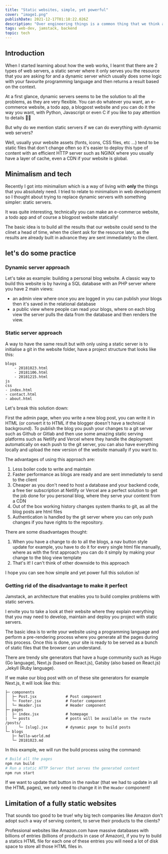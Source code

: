 ```yaml
---
title: "Static websites, simple, yet powerful"
cover: "image1.png"
publishDate: 2021-12-17T01:18:22.026Z
description: "Over engineering things is a common thing that we think about, but what about if we actually simplify some fundamentals in web."
tags: web-dev, jamstack, backend
topic: tech
---
```


## Introduction

When I started learning about how the web works, I learnt that there are 2 types of web servers, a static server where it only serves you the resource that you are asking for and a dynamic server which usually does some logic with your favourite programming language and then returns a result based on the context.

At a first glance, dynamic servers seems to be the solution to all the problems, as they are very flexible. You can do whatever you want, an e-commerce website, a todo app, a blogpost website and you can do it the way you want, with Python, Javascript or even C if you like to pay attention to details 🕵️‍♂️

But why do we mention static servers if we can do everything with dynamic web servers?

Well, usually your website assets (fonts, icons, CSS files, etc ...) tend to be static files that don't change often so it's easier to deploy this type of content with an efficient HTTP server such as NGINX where you usually have a layer of cache, even a CDN if your website is global.

## Minimalism and tech

Recently I got into minimalism which is a way of living with **only** the things that you absolutely need. I tried to relate to minimalism in web development so I thought about trying to replace dynamic servers with something simpler: static servers.

It was quite interesting, technically you can make an e-commerce website, a todo app and of course a blogpost website statically!

The basic idea is to build all the results that our website could send to the clinet a head of time, when the client ask for the resource later, as the results are already built in advance they are sent immediately to the client.

## let's do some practice

### Dynamic server approach

Let's take as example: building a personal blog website. A classic way to build this website is by having a SQL database with an PHP server where you have 2 main views:

- an admin view where once you are logged in you can publish your blogs then it's saved in the relational database
- a public view where people can read your blogs, where on each blog view the server pulls the data from the database and then renders the view.

### Static server approach

A way to have the same result but with only using a static server is to initialise a git in the website folder, have a project structure that looks like this:

```
blogs
	- 20181023.html
	- 20181106.html
	- 20181215.html
js
css
- index.html
- contact.html
- about.html
```

Let's break this solution down:

First the admin page, when you write a new blog post, you can write it in HTML (or convert it to HTML if the blogger doesn't have a technical background). To publish the blog you push your changes to a git server such as Github or Gitlab and then use some amazing static serving platforms such as Netlify and Vercel where they handle the deployment automatically on each push to the git server, you can also have everything locally and upload the new version of the website manually if you want to.

The advantages of using this approach are:

1. Less boiler code to write and maintain
2. Faster performance as blogs are ready and are sent immediately to send to the client
3. Cheaper as you don't need to host a database and your backend code, a free tier subscription at Netlify or Vercel are a perfect solution to get the job done for you personal blog, where they serve your content from a CDN
4. Out of the box working history changes system thanks to git, as all the blog posts are html files
5. Authentication is handled by the git server where you can only push changes if you have rights to the repository.

There are some disadvantages thought:

1. When you have a change to do to all the blogs, a nav button style update for example, you have to do it for every single html file manually, where as with the first approach you can do it simply by making your change to the blog view template
2. That's it! I can't think of other downside to this approach

I hope you can see how simple and yet power full this solution is!

### Getting rid of the disadvantage to make it perfect

Jamstack, an architecture that enables you to build complex problems with static servers.

I envite you to take a look at their website where they explain everything that you may need to develop, maintain and deploy you project with static servers.

The basic idea is to write your website using a programming language and perform a pre-rendering process where you generate all the pages during this process. Once this is done, your site is ready to be served as a bunch of static files that the browser can understand.

There are trendy site generators that have a huge community such as Hugo (Go language), Next.js (based on React.js), Gatsby (also based on React.js) ,Jekyll (Ruby language).

If we make our blog post with on of these site generators for example Next.js, it will look like this:

```
├─ components
│  ├─ Post.jsx             # Post component
│  └─ Footer.jsx           # Footer component
│  └─ Header.jsx           # Header component
├─ pages
│  ├─ index.jsx            # homepage
|  └─ posts                # posts will be available on the route /posts/
|     └─ [slug].jsx        # dynamic page to build posts
└─ blogs
   ├─ hello-world.md
   └─ 20181023.md
```

In this example, we will run the build process using the command:

```bash
# Build all the pages
npm run build
# Run a static HTTP Server that serves the generated content
npm run start
```

If we want to update that button in the navbar (that we had to update in all the HTML pages), we only need to change it in the `Header` component!

## Limitation of a fully static websites

That sounds too good to be true! why big tech companies like Amazon don't adopt such a way of serving content, to serve their products to the clients?

Professional websites like Amazon.com have massive databases with billions of entries (billions of products in case of Amazon), if you try to build a statics HTML file for each one of these entries you will need a lot of disk space to store all those HTML files in.
